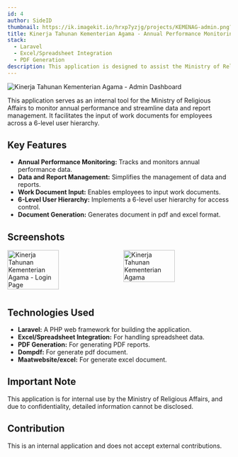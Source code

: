 ```yaml
---
id: 4
author: SideID
thumbnail: https://ik.imagekit.io/hrxp7yzjg/projects/KEMENAG-admin.png?updatedAt=1742442480770
title: Kinerja Tahunan Kementerian Agama - Annual Performance Monitoring System
stack:
  - Laravel
  - Excel/Spreadsheet Integration
  - PDF Generation
description: This application is designed to assist the Ministry of Religious Affairs in monitoring annual performance and facilitating data and report management. It enables the input of work documents for employees with a 6-level user hierarchy.
---
```


<img
  src="https://ik.imagekit.io/hrxp7yzjg/projects/KEMENAG-admin.png?updatedAt=1742442480770"
  alt="Kinerja Tahunan Kementerian Agama - Admin Dashboard"
  fetchPriority="high"
/>

This application serves as an internal tool for the Ministry of Religious Affairs to monitor annual performance and streamline data and report management. It facilitates the input of work documents for employees across a 6-level user hierarchy.

## Key Features

* **Annual Performance Monitoring:** Tracks and monitors annual performance data.
* **Data and Report Management:** Simplifies the management of data and reports.
* **Work Document Input:** Enables employees to input work documents.
* **6-Level User Hierarchy:** Implements a 6-level user hierarchy for access control.
* **Document Generation:** Generates document in pdf and excel format.

## Screenshots

<div style="display: flex; flex-wrap: wrap; justify-content: space-between;">
    <img
      src="https://ik.imagekit.io/hrxp7yzjg/projects/KEMENAG-login.png?updatedAt=1742442482113"
      alt="Kinerja Tahunan Kementerian Agama - Login Page"
      style="width: 48%; margin-bottom: 10px;"
    />
    <img
      src="https://ik.imagekit.io/hrxp7yzjg/projects/KEMENAG-admin.png?updatedAt=1742442480770"
      alt="Kinerja Tahunan Kementerian Agama"
      style="width: 48%; margin-bottom: 10px;"
    />
</div>

## Technologies Used

* **Laravel:** A PHP web framework for building the application.
* **Excel/Spreadsheet Integration:** For handling spreadsheet data.
* **PDF Generation:** For generating PDF reports.
* **Dompdf:** For generate pdf document.
* **Maatwebsite/excel:** For generate excel document.

## Important Note

This application is for internal use by the Ministry of Religious Affairs, and due to confidentiality, detailed information cannot be disclosed.

## Contribution

This is an internal application and does not accept external contributions.